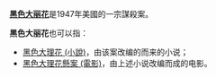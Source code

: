 {{noteTA
|G1=Show
|1=zh-tw:大理花; zh-cn:大丽花;
}}

'''[[黑色大丽花|黑色大丽花]]'''是1947年美國的一宗謀殺案。

'''黑色大丽花'''也可以指：
* [[黑色大理花_(小說)|黑色大理花 (小說)]]，由该案改编的而来的小说；
* [[黑色大理花懸案_(電影)|黑色大理花懸案 (電影)]]，由上述小说改编而成的电影。

{{消歧义}}